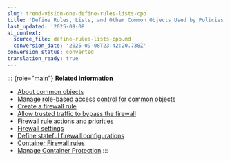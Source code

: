 ```yaml
---
slug: trend-vision-one-define-rules-lists-cpo
title: 'Define Rules, Lists, and Other Common Objects Used by Policies'
last_updated: '2025-09-08'
ai_context:
  source_file: define-rules-lists-cpo.md
  conversion_date: '2025-09-08T23:42:20.738Z'
conversion_status: converted
translation_ready: true
---
```


::: {role="main"}
**Related information**

- [About common objects](common-objects.mdx)
- [Manage role-based access control for common objects](manage-rbac-objects.mdx)
- [Create a firewall rule](create-firewall-rule.mdx)
- [Allow trusted traffic to bypass the firewall](trusted-traffic-bypass-firewall.mdx)
- [Firewall rule actions and priorities](firewall-rule-actions-priorities.mdx)
- [Firewall settings](firewall-settings.mdx)
- [Define stateful firewall configurations](define-stateful-firewall.mdx)
- [Container Firewall rules](container-firewall-rules.mdx)
- [Manage Container Protection](manage-container-protection.mdx)
:::
